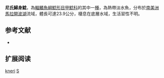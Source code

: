 {{Speciesbox
| name = 尼氏鱘身鯰
| image = 
| image_width = 250px
| image_caption = 
| status = NE
| status_system = IUCN3.1
| genus = Sturisoma
| species = kneri
| authority = [[Ghazzi|Ghazzi]], 2005
| synonyms = *''Loricaria kneri'', De Filippi, 1940
}}

'''尼氏鱘身鯰'''，為[[輻鰭魚綱|輻鰭魚綱]][[鯰形目|鯰形目]][[甲鯰科|甲鯰科]]的其中一[[種|種]]，為熱帶淡水魚，分布於[[南美洲|南美洲]][[馬拉開波湖|馬拉開波湖]]流域，體長可達23.9公分，棲息在底層水域，生活習性不明。

== 参考文献 ==
*{{FishBase_species|genus=Sturisoma|species=kneri|year=2014|month=12}}

== 扩展阅读 ==
{{refbegin}}
{{wikispecies-inline|Sturisoma kneri|尼氏鱘身鯰}}
{{refend}}
{{Taxonbar|from=Q3758676}}

[[Category:鱘身鯰屬|kneri]]
[[Category:2005年描述的鱼类|S]]